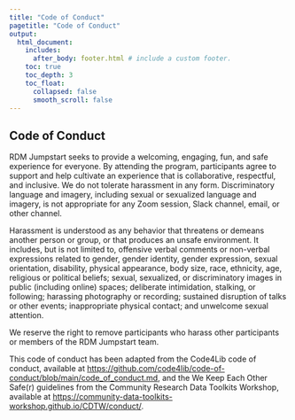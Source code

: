 ```yaml
---
title: "Code of Conduct"
pagetitle: "Code of Conduct"
output:
  html_document:
    includes:
      after_body: footer.html # include a custom footer.
    toc: true
    toc_depth: 3
    toc_float:
      collapsed: false
      smooth_scroll: false
---
```


## Code of Conduct

RDM Jumpstart seeks to provide a welcoming, engaging, fun, and safe experience for everyone. By attending the program, participants agree to support and help cultivate an experience that is collaborative, respectful, and inclusive. We do not tolerate harassment in any form. Discriminatory language and imagery, including sexual or sexualized language and imagery, is not appropriate for any Zoom session, Slack channel, email, or other channel.

Harassment is understood as any behavior that threatens or demeans another person or group, or that produces an unsafe environment. It includes, but is not limited to, offensive verbal comments or non-verbal expressions related to gender, gender identity, gender expression, sexual orientation, disability, physical appearance, body size, race, ethnicity, age, religious or political beliefs; sexual, sexualized, or discriminatory images in public (including online) spaces; deliberate intimidation, stalking, or following; harassing photography or recording; sustained disruption of talks or other events; inappropriate physical contact; and unwelcome sexual attention.

We reserve the right to remove participants who harass other participants or members of the RDM Jumpstart team.

This code of conduct has been adapted from the Code4Lib code of conduct, available at [https://github.com/code4lib/code-of-conduct/blob/main/code_of_conduct.md](https://github.com/code4lib/code-of-conduct/blob/main/code_of_conduct.md), and the We Keep Each Other Safe(r) guidelines from the Community Research Data Toolkits Workshop, available at [https://community-data-toolkits-workshop.github.io/CDTW/conduct/](https://community-data-toolkits-workshop.github.io/CDTW/conduct/).  